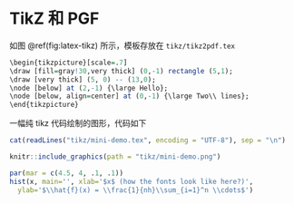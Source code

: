# TikZ 和 PGF

如图 \@ref(fig:latex-tikz) 所示，模板存放在 `tikz/tikz2pdf.tex`

```{r latex-tikz, engine='tikz', out.width='90%', fig.ext=if (knitr:::is_latex_output()) 'pdf' else 'png', fig.cap='tikz 图形', engine.opts = list(template = "tikz/tikz2pdf.tex")}
\begin{tikzpicture}[scale=.7]
\draw [fill=gray!30,very thick] (0,-1) rectangle (5,1);
\draw [very thick] (5, 0) -- (13,0);
\node [below] at (2,-1) {\large Hello};
\node [below, align=center] at (0,-1) {\large Two\\ lines};
\end{tikzpicture}
```

一幅纯 tikz 代码绘制的图形，代码如下

```{r import-tikze-code}
cat(readLines("tikz/mini-demo.tex", encoding = "UTF-8"), sep = "\n")
```

```{r mini-tikz-demo,echo=FALSE,fig.cap="一幅迷你 tikz 图形"}
knitr::include_graphics(path = "tikz/mini-demo.png")
```

```{r, dev='tikz', fig.width=4.4, fig.height=3.3, out.width="90%",eval = !knitr::is_html_output(),fig.ext='tex', tikz2png='-density 300',fig.cap='tikz 图形'}
par(mar = c(4.5, 4, .1, .1))
hist(x, main='', xlab='$x$ (how the fonts look like here?)',
  ylab='$\\hat{f}(x) = \\frac{1}{nh}\\sum_{i=1}^n \\cdots$')
```

